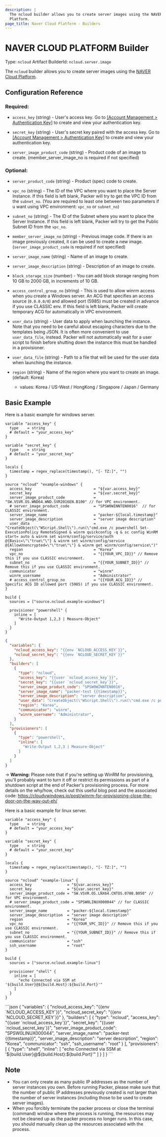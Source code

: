 ```yaml
---
description: |
  The ncloud builder allows you to create server images using the NAVER Cloud
  Platform.
page_title: Naver Cloud Platform - Builders
---
```


# NAVER CLOUD PLATFORM Builder

Type: `ncloud`
Artifact BuilderId: `ncloud.server.image`

The `ncloud` builder allows you to create server images using the [NAVER Cloud
Platform](https://www.ncloud.com/).

## Configuration Reference

### Required:

- `access_key` (string) - User's access key. Go to [\[Account
  Management &gt; Authentication
  Key\]](https://www.ncloud.com/mypage/manage/authkey) to create and view
  your authentication key.

- `secret_key` (string) - User's secret key paired with the access
  key. Go to [\[Account Management &gt; Authentication
  Key\]](https://www.ncloud.com/mypage/manage/authkey) to create and view
  your authentication key.

- `server_image_product_code` (string) - Product code of an image to create.
  (member_server_image_no is required if not specified)

### Optional:
- `server_product_code` (string) - Product (spec) code to create.

- `vpc_no` (string) - The ID of the VPC where you want to place the Server Instance. If this field is left blank, Packer will try to get the VPC ID from the `subnet_no`.
  (You are required to least one between two parameters if u want using VPC environment: `vpc_no` or `subnet_no`)

- `subnet_no` (string) - The ID of the Subnet where you want to place the Server Instance. If this field is left blank, Packer will try to get the Public Subnet ID from the `vpc_no`.

- `member_server_image_no` (string) - Previous image code. If there is an
  image previously created, it can be used to create a new image.
  (`server_image_product_code` is required if not specified)

- `server_image_name` (string) - Name of an image to create.

- `server_image_description` (string) - Description of an image to create.

- `block_storage_size` (number) - You can add block storage ranging from 10
  GB to 2000 GB, in increments of 10 GB.

- `access_control_group_no` (string) - This is used to allow
  winrm access when you create a Windows server. An ACG that specifies an
  access source (`0.0.0.0/0`) and allowed port (5985) must be created in
  advance if you use CLASSIC env. If this field is left blank, Packer will create temporary ACG for automatically in VPC environment.

- `user_data` (string) - User data to apply when launching the instance. Note
  that you need to be careful about escaping characters due to the templates
  being JSON. It is often more convenient to use `user_data_file`, instead.
  Packer will not automatically wait for a user script to finish before
  shutting down the instance this must be handled in a provisioner.

- `user_data_file` (string) - Path to a file that will be used for the user
  data when launching the instance.

- `region` (string) - Name of the region where you want to create an image.
  (default: Korea)
  - values: Korea / US-West / HongKong / Singapore / Japan / Germany

## Basic Example

Here is a basic example for windows server.

<Tabs>
<Tab heading="HCL2">

```hcl
variable "access_key" {
  type    = string
  # default = "your_access_key"
}

variable "secret_key" {
  type    = string
  # default = "your_secret_key"
}

locals {
  timestamp = regex_replace(timestamp(), "[- TZ:]", "")
}

source "ncloud" "example-windows" {
  access_key                            = "${var.access_key}"
  secret_key                            = "${var.secret_key}"
  server_image_product_code             = "SW.VSVR.OS.WND64.WND.SVR2016EN.B100" // for VPC environment.
  # server_image_product_code           = "SPSW0WINNTEN0016"  // for CLASSIC environment.
  server_image_name                     = "packer-${local.timestamp}"
  server_image_description              = "server image description"
  user_data                             = "CreateObject(\"WScript.Shell\").run(\"cmd.exe /c powershell Set-ExecutionPolicy RemoteSigned & winrm quickconfig -q & sc config WinRM start= auto & winrm set winrm/config/service/auth @{Basic=\"\"true\"\"} & winrm set winrm/config/service @{AllowUnencrypted=\"\"true\"\"} & winrm get winrm/config/service\")"
  region                                = "Korea"
  vpc_no                                = "{{YOUR_VPC_ID}}" // Remove this if you use CLASSIC environment.
  subnet_no                             = "{{YOUR_SUBNET_ID}}" // Remove this if you use CLASSIC environment.
  communicator                          = "winrm"
  winrm_username                        = "Administrator"
  # access_control_group_no             = "{{YOUR_ACG_ID}}" // Specific ACG ID allowed port (5985) if you use CLASSIC environment.
}

build {
  sources = ["source.ncloud.example-windows"]

  provisioner "powershell" {
    inline = [
      "Write-Output 1,2,3 | Measure-Object"
    ]
  }
}
```

</Tab>
<Tab heading="JSON">

```json
{
  "variables": {
    "ncloud_access_key": "{{env `NCLOUD_ACCESS_KEY`}}",
    "ncloud_secret_key": "{{env `NCLOUD_SECRET_KEY`}}"
  },
  "builders": [
    {
      "type": "ncloud",
      "access_key": "{{user `ncloud_access_key`}}",
      "secret_key": "{{user `ncloud_secret_key`}}",
      "server_image_product_code": "SPSW0WINNTEN0016",
      "server_image_name": "packer-test {{timestamp}}",
      "server_image_description": "server description",
      "user_data": "CreateObject(\"WScript.Shell\").run(\"cmd.exe /c powershell Set-ExecutionPolicy RemoteSigned & winrm quickconfig -q & sc config WinRM start= auto & winrm set winrm/config/service/auth @{Basic=\"\"true\"\"} & winrm set winrm/config/service @{AllowUnencrypted=\"\"true\"\"} & winrm get winrm/config/service\")",
      "region": "Korea",
      "communicator": "winrm",
      "winrm_username": "Administrator",
    }
  ],
  "provisioners": [
    {
      "type": "powershell",
      "inline": [
        "Write-Output 1,2,3 | Measure-Object"
      ]
    }
  ]
}
```
</Tab>
</Tabs>

-> **Warning:** Please note that if you're setting up WinRM for provisioning, you'll probably want to turn it off or restrict its permissions as part of a shutdown script at the end of Packer's provisioning process. For more details on the why/how, check out this useful blog post and the associated code:
https://cloudywindows.io/post/winrm-for-provisioning-close-the-door-on-the-way-out-eh/

Here is a basic example for linux server.

<Tabs>
<Tab heading="HCL2">

```hcl
variable "access_key" {
  type    = string
  # default = "your_access_key"
}

variable "secret_key" {
  type    = string
  # default = "your_secret_key"
}

locals {
  timestamp = regex_replace(timestamp(), "[- TZ:]", "")
}

source "ncloud" "example-linux" {
  access_key                = "${var.access_key}"
  secret_key                = "${var.secret_key}"
  server_image_product_code = "SW.VSVR.OS.LNX64.CNTOS.0708.B050" // for VPC environment.
  # server_image_product_code = "SPSW0LINUX000044" // for CLASSIC environment.
  server_image_name         = "packer-${local.timestamp}"
  server_image_description  = "server image description"
  region                    = "Korea"
  vpc_no                    = "{{YOUR_VPC_ID}}" // Remove this if you use CLASSIC environment.
  subnet_no                 = "{{YOUR_SUBNET_ID}}" // Remove this if you use CLASSIC environment.
  communicator              = "ssh"
  ssh_username              = "root"
}

build {
  sources = ["source.ncloud.example-linux"]

  provisioner "shell" {
    inline = [
      "echo Connected via SSM at '${build.User}@${build.Host}:${build.Port}'"
    ]
  }
}
```

</Tab>
<Tab heading="JSON">
```json
{
  "variables": {
    "ncloud_access_key": "{{env `NCLOUD_ACCESS_KEY`}}",
    "ncloud_secret_key": "{{env `NCLOUD_SECRET_KEY`}}"
  },
  "builders": [
    {
      "type": "ncloud",
      "access_key": "{{user `ncloud_access_key`}}",
      "secret_key": "{{user `ncloud_secret_key`}}",
      "server_image_product_code": "SPSW0LINUX000044",
      "server_image_name": "packer-test {{timestamp}}",
      "server_image_description": "server description",
      "region": "Korea",
      "communicator": "ssh",
      "ssh_username": "root"
    }
  ],
  "provisioners": [
    {
      "type": "shell",
      "inline": [
        "echo Connected via SSM at '${build.User}@${build.Host}:${build.Port}'"
      ]
    }
  ]
}
```
</Tab>
</Tabs>

## Note

- You can only create as many public IP addresses as the number of server
  instances you own. Before running Packer, please make sure that the number
  of public IP addresses previously created is not larger than the number of
  server instances (including those to be used to create server images).
- When you forcibly terminate the packer process or close the terminal
  (command) window where the process is running, the resources may not be
  cleaned up as the packer process no longer runs. In this case, you should
  manually clean up the resources associated with the process.
